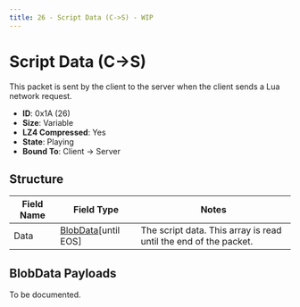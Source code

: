 ```yaml
---
title: 26 - Script Data (C->S) - WIP
---
```



# Script Data (C->S)

This packet is sent by the client to the server when the client sends a Lua network request.

- **ID**: 0x1A (26)
- **Size**: Variable
- **LZ4 Compressed**: Yes
- **State**: Playing
- **Bound To**: Client -> Server

## Structure

<BlobDataPacketsNotice />

| Field Name | Field Type | Notes |
|------------|------------|-------|
| Data       | [BlobData](/docs/structures/Networking/blobdata)[until EOS] | The script data. This array is read until the end of the packet. |

## BlobData Payloads

To be documented.
